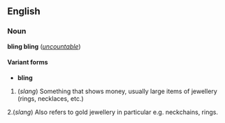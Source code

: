 ==English==
===Noun===
'''bling bling''' (''[[uncountable]]'')

====Variant forms====
*'''bling'''

#(''slang'') Something that shows money, usually large items of jewellery (rings, necklaces, etc.)

2.(''slang'') Also refers to gold jewellery in particular e.g. neckchains, rings.